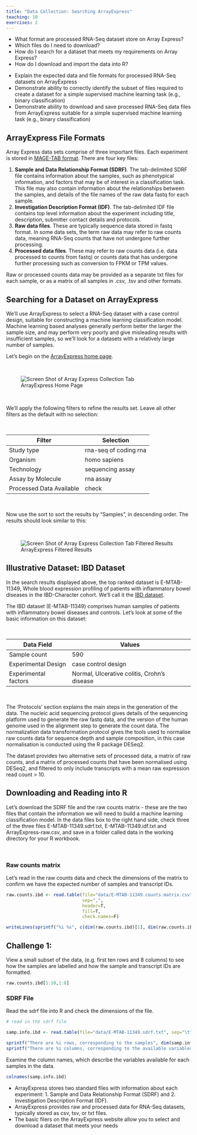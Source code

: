 ```yaml
---
title: "Data Collection: Searching ArrayExpress"
teaching: 10
exercises: 2
---
```


:::::::::::::::::::::::::::::::::::::: questions 

- What format are processed RNA-Seq dataset store on Array Express?
- Which files do I need to download?
- How do I search for a dataset that meets my requirements on Array Express?
- How do I download and import the data into R?

::::::::::::::::::::::::::::::::::::::::::::::::

::::::::::::::::::::::::::::::::::::: objectives

- Explain the expected data and file formats for processed RNA-Seq datasets on ArrayExpress
- Demonstrate ability to correctly identify the subset of files required to create a dataset for a simple supervised machine learning task (e.g., binary classification)
- Demonstrate ability to download and save processed RNA-Seq data files from ArrayExpress suitable for a simple supervised machine learning task (e.g., binary classification)

::::::::::::::::::::::::::::::::::::::::::::::::


## ArrayExpress File Formats

Array Express data sets comprise of three important files. Each experiment is stored in [MAGE-TAB format](https://www.ebi.ac.uk/biostudies/misc/MAGE-TABv1.1_2011_07_28.pdf). There are four key files: 

1. **Sample and Data Relationship Format (SDRF)**. The tab-delimited SDRF file contains information about the samples, such as phenotypical information, and factors that may be of interest in a classification task. This file may also contain information about the relationships between the samples, and details of the file names of the raw data fastq for each sample.
2. **Investigation Description Format (IDF)**. The tab-delimited IDF file contains top level information about the experiment including title, description, submitter contact details and protocols.
3. **Raw data files**. These are typically sequence data stored in fastq format. In some data sets, the term raw data may refer to raw counts data, meaning RNA-Seq counts that have not undergone further processing.
4. **Processed data files**. These may refer to raw counts data (i.e. data processed to counts from fastq) or counts data that has undergone further processing such as conversion to FPKM or TPM values.

Raw or processed counts data may be provided as a separate txt files for each sample, or as a matrix of all samples in .csv, .tsv and other formats.


## Searching for a Dataset on ArrayExpress

We'll use ArrayExpress to select a RNA-Seq dataset with a case control design, suitable for constructing a machine learning classification model. Machine learning based analyses generally perform better the larger the sample size, and may perform very poorly and give misleading results with insufficient samples, so we'll look for a datasets with a relatively large number of samples.

Let's begin on the [ArrayExpress home page](https://www.ebi.ac.uk/biostudies/arrayexpress/studies). 

<br>

![ArrayExpress Home Page](fig/biostudies_home_page.jpg){alt='Screen Shot of Array Express Collection Tab'}

<br>

We'll apply the following filters to refine the results set. Leave all other filters as the default with no selection:

<br>

Filter                   | Selection
------------------------ | ---------------------
Study type               | rna-seq of coding rna
Organism                 | homo sapiens
Technology               | sequencing assay
Assay by Molecule        | rna assay
Processed Data Available | check

<br>

Now use the sort to sort the results by "Samples", in descending order. The results should look similar to this:

<br>

![ArrayExpress Filtered Results](fig/biostudies_home_filtered.jpg){alt='Screen Shot of Array Express Collection Tab Filtered Results'}

## Illustrative Dataset: IBD Dataset

In the search results displayed above, the top ranked dataset is E-MTAB-11349, Whole blood expression profiling of patients with inflammatory bowel diseases in the IBD-Character cohort. We'll call it the [IBD dataset](https://www.ebi.ac.uk/biostudies/arrayexpress/studies/E-MTAB-11349).

The IBD dataset (E-MTAB-11349) comprises human samples of patients with inflammatory bowel diseases and controls. Let's look at some of the basic information on this dataset:

<br>

Data Field              | Values
----------------------- | ---------------------
Sample count            | 590
Experimental Design     | case control design
Experimental factors    | Normal, Ulcerative colitis, Crohn's disease

<br>

The 'Protocols' section explains the main steps in the generation of the data. The nucleic acid sequencing protocol gives details of the sequencing platform used to generate the raw fastq data, and the version of the human genome used in the alignment step to generate the count data. The normalization data transformation protocol gives the tools used to normalise raw counts data for sequence depth and sample composition, in this case normalisation is conducted using the R package DESeq2.

The dataset provides two alternative sets of processed data, a matrix of raw counts, and a matrix of processed counts that have been normalised using DESeq2, and filtered to only include transcripts with a mean raw expression read count > 10.

## Downloading and Reading into R

Let's download the SDRF file and the raw counts matrix - these are the two files that contain the information we will need to build a machine learning classification model. In the data files box to the right hand side, check three of the three files
E-MTAB-11349.sdrf.txt, E-MTAB-11349.idf.txt and ArrayExpress-raw.csv, and save in a folder called data in the working directory for your R workbook.

<br>

### Raw counts matrix

Let's read in the raw counts data and check the dimensions of the matrix to confirm we have the expected number of samples and transcript IDs.

```r
raw.counts.ibd <- read.table(file="data/E-MTAB-11349.counts.matrix.csv",
                             sep=",",
                             header=T,
                             fill=T,
                             check.names=F)

writeLines(sprintf("%i %s", c(dim(raw.counts.ibd)[1], dim(raw.counts.ibd)[2]), c("rows corresponding to transcript IDs", "columns corresponding to samples")))

```


::::::::::::::::::::::::::::::::::::: challenge 

## Challenge 1:

View a small subset of the data, (e.g. first ten rows and 8 columns) to see how the samples are labelled and how the sample and transcript IDs are formatted.

:::::::::::::::::::::::: solution 

```r

raw.counts.ibd[1:10,1:8]

```
:::::::::::::::::::::::::::::::::

::::::::::::::::::::::::::::::::::::::::::::::::


### SDRF File

Read the sdrf file into R and check the dimensions of the file.

```r
# read in the sdrf file

samp.info.ibd <- read.table(file="data/E-MTAB-11349.sdrf.txt", sep="\t", header=T, fill=T, check.names=F)

sprintf("There are %i rows, corresponding to the samples", dim(samp.info.ibd)[1])
sprintf("There are %i columns, corresponding to the available variables for each sample", dim(samp.info.ibd)[2])

```

Examine the column names, which describe the variables available for each samples in the data.

```r

colnames(samp.info.ibd)

```

::::::::::::::::::::::::::::::::::::: keypoints 

- ArrayExpress stores two standard files with information about each experiment: 1. Sample and Data Relationship Format (SDRF) and 2. Investigation Description Format (IDF).
- ArrayExpress provides raw and processed data for RNA-Seq datasets, typically stored as csv, tsv, or txt files.
- The basic filers on the ArrayExpress website allow you to select and download a dataset that meets your needs

::::::::::::::::::::::::::::::::::::::::::::::::

